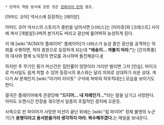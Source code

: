  * 탄약의 격발 방식에 관한 것은 [[핀파이어 탄약]] 참조.

[아머드 코어] 넥서스에 등장하는 [레이븐].

아머드 코어 넥서스의 스토리가 중반을 넘어서면 [너비스]는 [미라쥬]와 [크레스트] 사이에 껴서 [개발살]나버려 본거지도 버리고 광산에 틀어박혀 농성하게 된다.

이 때 [wiki:"ACNX의 플레이어" 플레이어]가 너비스가 농성 중인 광산을 공격하는 의뢰를 수행하면, 적의 증원으로 등장하게 되는데 '''"애송이... 까불지 마라."'''는 [간지폭풍]의 대사와 함께 노익장의 면모를 과시하며 돌진해온다.[http://blog.naver.com/pch4000/130103078245 #]

하지만 주 무기인 핑거 머신건은 집탄률이 엉망이라 거리만 벌리면 그저 [안습]. 마이크로 미사일도 쉽게 피할 수 있어 등장시의 포스와는 달리 의외로 상대하기 쉬운 상대. 게다가 AI 문제인지 [wiki:"야가미 라이토" 구석에 쳐박혀 허우적대는] 모습을 보이기도 한다.

결국은 플레이어에게 관광당해 '''"드디어... 내 차례인가..."'''라는 말을 남기고 사망한다. 아마도 오랜시간 전장을 겪으면서 일종의 초월적인 경지에 오른듯.

사족으로 핀 파이어가 사망한 미션이 끝난 뒤에는 [wiki:"림 파이어" 정체 불명의 누군가]가 '''용병이라고 용서받을거라 생각하지 마라. 복수해주겠다.'''는 메일을 보내온다.
